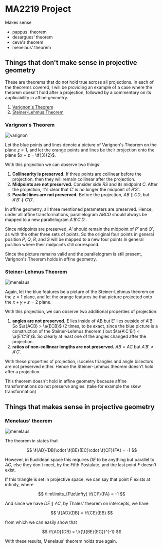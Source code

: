 # MA2219 Project

Makes sense
* pappus' theorem
* desargues' theorem
* ceva's theorem
* menelaus' theorem

## Things that don't make sense in projective geometry

These are theorems that do not hold true across all projections. In
each of the theorems covered, I will be providing an example of a case
where the theorem doesn't hold after a projection, followed by a
commentary on its applicability in affine geometry.

1. [Varignon's Theorem](#varignon's-theorem)
2. [Steiner-Lehmus Theorem](#steiner-lehmus-theorem)

### Varignon's Theorem

![varignon](/geometry/varignon.png)

Let the blue points and lines denote a picture of Varignon's Theorem
on the plane $z = 1$, and let the orange points and lines be their
projection onto the plane $x + z = \tf{3}{2}$.

With this projection we can observe two things:
1. **Collinearity is preserved.** If three points are collinear before
   the projection, then they will remain collinear after the
   projection.
2. **Midpoints are not preserved.** Consider side $RS$ and its
   midpoint $C$. After the projection, it's clear that $C'$ is no
   longer the midpoint of $R'S'$.
3. **Parallel lines are not preserved.** Before the projection,
   $AB\parallel CD$, but $A'B' \not\parallel
   C'D'$.

In affine geometry, all three mentioned parameters are preserved.
Hence, under all affine transformations, parallelogram $ABCD$ should
always be mapped to a new parallelogram $A'B'C'D'$.

Since midpoints are preserved, $A'$ should remain the midpoint of $P'$
and $Q'$, as with the other three sets of points. So the original four
points in general position $P$, $Q$, $R$, and $S$ will be mapped to a
new four points in general position where their midpoints still
correspond.

Since the picture remains valid and the parallelogram is still
present, Varignon's Theorem holds in affine geometry.

### Steiner-Lehmus Theorem

![menelaus](/geometry/steiner-lehmus.png)

Again, let the blue features be a picture of the Steiner-Lehmus
theorem on the $z = 1$ plane, and let the orange features be that
picture projected onto the $x+y+z=2$ plane.

With this projection, we can observe two additional properties of
projection:
1. **angles are not preserved.** E lies inside of AB but E' lies
   outside of A'B'. So $\a{ACB} > \a{ECB}$ (2 times, to be exact,
   since the blue picture is a construction of the Steiner-Lehmus
   theorem.) but $\a{A'C'B'} < \a{E'C'B'}$. So clearly at least one of
   the angles changed after the projection.
2. **ratios of non-collinear lengths are not preserved.** $AB = AC$
   but $A'B' \neq A'C'$.

With these properties of projection, isoceles triangles and angle
bisectors are not preserved either. Hence the Steiner-Lehmus theorem
doesn't hold after a projection.

This theorem doesn't hold in affine geometry because affine
transformations do not preserve angles. (take for example the skew
transformation)

## Things that makes sense in projective geometry

### Menelaus' theorem

![menelaus](/geometry/menelaus.svg)

The theorem in states that

$$
\f{AD}{DB}\cdot
\f{BE}{EC}\cdot
\f{CF}{FA} = -1
$$

However, in Euclidean space this requires $DE$ to be anything but
parallel to $AC$, else they don't meet, by the Fifth Postulate, and
the last point $F$ doesn't exist.

If this triangle is set in projective space, we can say that point $F$
exists at infinity, where

$$
\lim\limits_{F\to\infty} \f{CF}{FA} = -1
$$

And since we have $DE\parallel AC,$ by Thales' theorem on intercepts,
we have

$$
\f{AD}{DB} = \f{CE}{EB}
$$

from which we can easily show that

$$
\f{AD}{DB} = \lr{\f{BE}{EC}}^{-1}
$$

With these results, Menelaus' theorem holds true again.
